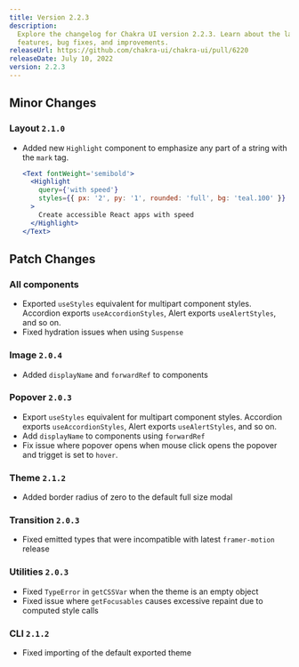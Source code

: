 ```yaml
---
title: Version 2.2.3
description:
  Explore the changelog for Chakra UI version 2.2.3. Learn about the latest
  features, bug fixes, and improvements.
releaseUrl: https://github.com/chakra-ui/chakra-ui/pull/6220
releaseDate: July 10, 2022
version: 2.2.3
---
```


## Minor Changes

### Layout `2.1.0`

- Added new `Highlight` component to emphasize any part of a string with the
  `mark` tag.

  ```jsx live=false
  <Text fontWeight='semibold'>
    <Highlight
      query={'with speed'}
      styles={{ px: '2', py: '1', rounded: 'full', bg: 'teal.100' }}
    >
      Create accessible React apps with speed
    </Highlight>
  </Text>
  ```

## Patch Changes

### All components

- Exported `useStyles` equivalent for multipart component styles. Accordion
  exports `useAccordionStyles`, Alert exports `useAlertStyles`, and so on.
- Fixed hydration issues when using `Suspense`

### Image `2.0.4`

- Added `displayName` and `forwardRef` to components

### Popover `2.0.3`

- Export `useStyles` equivalent for multipart component styles. Accordion
  exports `useAccordionStyles`, Alert exports `useAlertStyles`, and so on.
- Add `displayName` to components using `forwardRef`
- Fix issue where popover opens when mouse click opens the popover and trigget
  is set to `hover`.

### Theme `2.1.2`

- Added border radius of zero to the default full size modal

### Transition `2.0.3`

- Fixed emitted types that were incompatible with latest `framer-motion` release

### Utilities `2.0.3`

- Fixed `TypeError` in `getCSSVar` when the theme is an empty object
- Fixed issue where `getFocusables` causes excessive repaint due to computed
  style calls

### CLI `2.1.2`

- Fixed importing of the default exported theme
